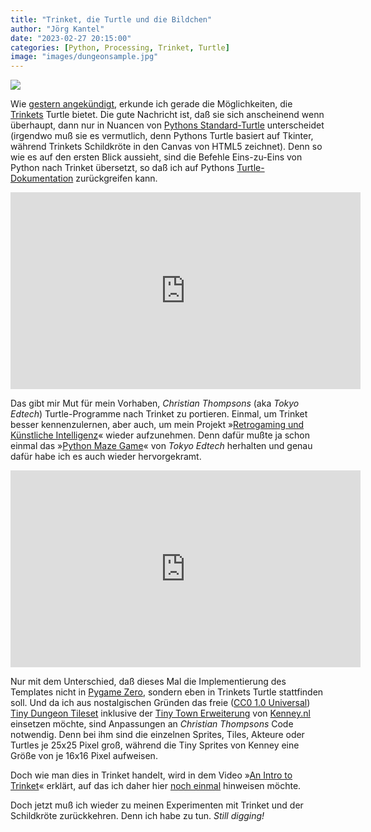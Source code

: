 ```yaml
---
title: "Trinket, die Turtle und die Bildchen"
author: "Jörg Kantel"
date: "2023-02-27 20:15:00"
categories: [Python, Processing, Trinket, Turtle]
image: "images/dungeonsample.jpg"
---
```


[![](images/dungeonsample-b.jpg)](https://kenney.nl/assets/tiny-dungeon)

Wie [gestern angekündigt](https://kantel.github.io/posts/2023022601_aquarium_trinket/), erkunde ich gerade die Möglichkeiten, die [Trinkets](http://cognitiones.kantel-chaos-team.de/programmierung/python/trinket.html) Turtle bietet. Die gute Nachricht ist, daß sie sich anscheinend wenn überhaupt, dann nur in Nuancen von [Pythons Standard-Turtle](http://cognitiones.kantel-chaos-team.de/programmierung/python/turtlepython.html) unterscheidet (irgendwo muß sie es vermutlich, denn Pythons Turtle basiert auf Tkinter, während Trinkets Schildkröte in den Canvas von HTML5 zeichnet). Denn so wie es auf den ersten Blick aussieht, sind die Befehle Eins-zu-Eins von Python nach Trinket übersetzt, so daß ich auf Pythons [Turtle-Dokumentation](https://docs.python.org/3/library/turtle.html) zurückgreifen kann.

<iframe width="560" height="315" src="https://www.youtube.com/embed/inocKE13DEA" title="YouTube video player" frameborder="0" allow="accelerometer; autoplay; clipboard-write; encrypted-media; gyroscope; picture-in-picture; web-share" allowfullscreen></iframe>

Das gibt mir Mut für mein Vorhaben, *Christian Thompsons* (aka *Tokyo Edtech*) Turtle-Programme nach Trinket zu portieren. Einmal, um Trinket besser kennenzulernen, aber auch, um mein Projekt »[Retrogaming und Künstliche Intelligenz](http://blog.schockwellenreiter.de/2022/04/2022041401.html)« wieder aufzunehmen. Denn dafür mußte ja schon einmal das »[Python Maze Game](https://www.youtube.com/playlist?list=PLlEgNdBJEO-lNDJgg90fmfAq9RzORkQWP)« von *Tokyo Edtech* herhalten und genau dafür habe ich es auch wieder hervorgekramt.

<iframe width="560" height="315" src="https://www.youtube.com/embed/GLQ0Ord1TRI" title="YouTube video player" frameborder="0" allow="accelerometer; autoplay; clipboard-write; encrypted-media; gyroscope; picture-in-picture; web-share" allowfullscreen></iframe>

Nur mit dem Unterschied, daß dieses Mal die Implementierung des Templates nicht in [Pygame Zero](http://cognitiones.kantel-chaos-team.de/multimedia/spieleprogrammierung/pygamezero.html), sondern eben in Trinkets Turtle stattfinden soll. Und da ich aus nostalgischen Gründen das freie ([CC0 1.0 Universal](https://creativecommons.org/publicdomain/zero/1.0/)) [Tiny Dungeon Tileset](https://kenney.nl/assets/tiny-dungeon) inklusive der [Tiny Town Erweiterung](https://kenney.nl/assets/tiny-town) von [Kenney.nl](https://kenney.nl/) einsetzen möchte, sind Anpassungen an *Christian Thompsons* Code notwendig. Denn bei ihm sind die einzelnen Sprites, Tiles, Akteure oder Turtles je 25x25 Pixel groß, während die Tiny Sprites von Kenney eine Größe von je 16x16&nbsp;Pixel aufweisen.

Doch wie man dies in Trinket handelt, wird in dem Video »[An Intro to Trinket](https://www.youtube.com/watch?v=GLQ0Ord1TRI)« erklärt, auf das ich daher hier [noch einmal](https://kantel.github.io/posts/2023012801_trinket_in_space/) hinweisen möchte.

Doch jetzt muß ich wieder zu meinen Experimenten mit Trinket und der Schildkröte zurückkehren. Denn ich habe zu tun. *Still digging!*